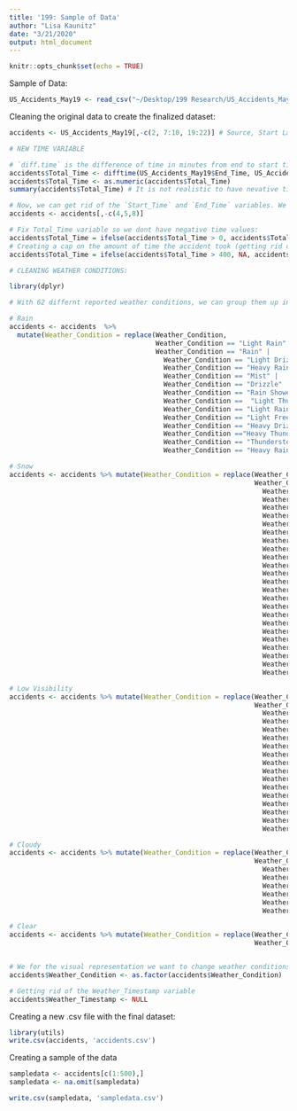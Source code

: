 ```yaml
---
title: '199: Sample of Data'
author: "Lisa Kaunitz"
date: "3/21/2020"
output: html_document
---
```


```r
knitr::opts_chunk$set(echo = TRUE)
```

Sample of Data: 

```r
US_Accidents_May19 <- read_csv("~/Desktop/199 Research/US_Accidents_May19.csv")

```

Cleaning the original data to create the finalized dataset: 

```r
accidents <- US_Accidents_May19[,-c(2, 7:10, 19:22)] # Source, Start Lat, Start Lng, End Lat, End Lng, Country, Timezone, Airport Code. 

# NEW TIME VARIABLE

# `diff.time` is the difference of time in minutes from end to start time of the accident
accidents$Total_Time <- difftime(US_Accidents_May19$End_Time, US_Accidents_May19$Start_Time, units="mins")
accidents$Total_Time <- as.numeric(accidents$Total_Time)
summary(accidents$Total_Time) # It is not realistic to have nevative time, nor 1786320 which is 29,772 hours.  

# Now, we can get rid of the `Start_Time` and `End_Time` variables. We also dont need the Street Number 
accidents <- accidents[,-c(4,5,8)]

# Fix Total_Time variable so we dont have negative time values: 
accidents$Total_Time = ifelse(accidents$Total_Time > 0, accidents$Total_Time, NA) # got rid of 13 values 
# Creating a cap on the amount of time the accident took (getting rid of extreme values) 
accidents$Total_Time = ifelse(accidents$Total_Time > 400, NA, accidents$Total_Time) # total of 4,745 NA's now. 

# CLEANING WEATHER CONDITIONS: 

library(dplyr)

# With 62 differnt reported weather conditions, we can group them up into 5 main groups: rain, snow, low_visibility, cloudy, clear

# Rain 
accidents <- accidents  %>% 
  mutate(Weather_Condition = replace(Weather_Condition, 
                                     Weather_Condition == "Light Rain" |
                                     Weather_Condition == "Rain" | 
                                       Weather_Condition == "Light Drizzle" | 
                                       Weather_Condition == "Heavy Rain" | 
                                       Weather_Condition == "Mist" | 
                                       Weather_Condition == "Drizzle" | 
                                       Weather_Condition == "Rain Showers" | 
                                       Weather_Condition ==  "Light Thunderstorms and Rain" | 
                                       Weather_Condition == "Light Rain Showers" |
                                       Weather_Condition == "Light Freezing Rain" | 
                                       Weather_Condition == "Heavy Drizzle" | 
                                       Weather_Condition =="Heavy Thunderstorms and Rain" | 
                                       Weather_Condition == "Thunderstorms and Rain" | 
                                       Weather_Condition == "Heavy Rain Showers", "rain" ))

# Snow
accidents <- accidents %>% mutate(Weather_Condition = replace(Weather_Condition, 
                                                              Weather_Condition == "Light Freezing Drizzle" |
                                                                Weather_Condition == "Light Snow" | 
                                                                Weather_Condition == "Snow" | 
                                                                Weather_Condition == "Hail" | 
                                                                Weather_Condition == "Blowing Snow" | 
                                                                Weather_Condition == "Heavy Snow" | 
                                                                Weather_Condition == "Ice Pellets" |
                                                                Weather_Condition == "Low Drifting Snow" | 
                                                                Weather_Condition == "Light Thunderstorms and Snow" | 
                                                                Weather_Condition == "Light Ice Pellets" | 
                                                                Weather_Condition == "Snow Showers" | 
                                                                Weather_Condition == "Light Snow Showers" | 
                                                                Weather_Condition == "Heavy Thunderstorms and Snow" | 
                                                                Weather_Condition == "Snow Grains" | 
                                                                Weather_Condition == "Heavy Blowing Snow" | 
                                                                Weather_Condition ==  "Heavy Freezing Drizzle" | 
                                                                Weather_Condition == "Light Blowing Snow" | 
                                                                Weather_Condition == "Small Hail" | 
                                                                Weather_Condition == "Heavy Thunderstorms with Small Hail" | 
                                                                Weather_Condition == "Light Snow Grains" | 
                                                                Weather_Condition == "Heavy Ice Pellets" | 
                                                                Weather_Condition == "Heavy Freezing Rain" | 
                                                                Weather_Condition == "Light Hail" | 
                                                                Weather_Condition == "Thunderstorms and Snow", "snow"))

# Low Visibility
accidents <- accidents %>% mutate(Weather_Condition = replace(Weather_Condition, 
                                                              Weather_Condition == "Haze" | 
                                                                Weather_Condition == "Fog" | 
                                                                Weather_Condition == "Shallow Fog" | 
                                                                Weather_Condition == "Light Haze" | 
                                                                Weather_Condition == "Smoke" | 
                                                                Weather_Condition == "Patches of Fog" |
                                                                Weather_Condition ==  "Light Freezing Fog"  | 
                                                                Weather_Condition == "Light Fog" | 
                                                                Weather_Condition ==  "Dust Whirls" | 
                                                                Weather_Condition == "Heavy Smoke" | 
                                                                Weather_Condition == "Widespread Dust" | 
                                                                Weather_Condition ==  "Volcanic Ash" | 
                                                                Weather_Condition == "Blowing Sand" | 
                                                                Weather_Condition == "Blowing Sand" | 
                                                                Weather_Condition == "Funnel Cloud" | 
                                                                Weather_Condition == "Sand", "low_visibility"))

# Cloudy
accidents <- accidents %>% mutate(Weather_Condition = replace(Weather_Condition, 
                                                              Weather_Condition == "Overcast" | 
                                                                Weather_Condition == "Mostly Cloudy" | 
                                                                Weather_Condition == "Partly Cloudy" | 
                                                                Weather_Condition == "Scattered Clouds" | 
                                                                Weather_Condition == "Thunderstorm" | 
                                                                Weather_Condition == "Light Thunderstorm"| 
                                                                Weather_Condition == "Squalls" , "cloudy" ))

# Clear
accidents <- accidents %>% mutate(Weather_Condition = replace(Weather_Condition, 
                                                              Weather_Condition == "Clear", "clear"))


# We for the visual representation we want to change weather conditions to be a factor with four different levles: 
accidents$Weather_Condition <- as.factor(accidents$Weather_Condition)

# Getting rid of the Weather_Timestamp variable
accidents$Weather_Timestamp <- NULL
```

Creating a new .csv file with the final dataset: 

```r
library(utils)
write.csv(accidents, 'accidents.csv')

```

Creating a sample of the data

```r

sampledata <- accidents[c(1:500),]
sampledata <- na.omit(sampledata)

write.csv(sampledata, 'sampledata.csv')
```





